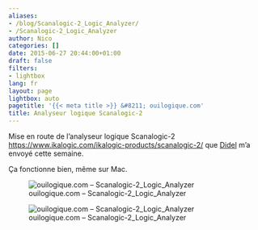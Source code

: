 ```yaml
---
aliases:
- /blog/Scanalogic-2_Logic_Analyzer/
- /Scanalogic-2_Logic_Analyzer
author: Nico
categories: []
date: 2015-06-27 20:44:00+01:00
draft: false
filters:
- lightbox
lang: fr
layout: page
lightbox: auto
pagetitle: '{{< meta title >}} &#8211; ouilogique.com'
title: Analyseur logique Scanalogic-2
---
```


Mise en route de l’analyseur logique Scanalogic-2
<https://www.ikalogic.com/ikalogic-products/scanalogic-2/>{rel="nofollow"}
que [Didel](https://www.didel.com/) m’a envoyé cette semaine.

Ça fonctionne bien, même sur Mac.

![ouilogique.com – Scanalogic-2_Logic_Analyzer][img_1]

[img_1]: ./images/Scanalogic-2_Logic_Analyzer_001.jpg

![ouilogique.com – Scanalogic-2_Logic_Analyzer][img_2]

[img_2]: ./images/Scanalogic-2_Logic_Analyzer_002.jpg
